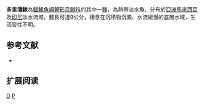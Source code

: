 {{Speciesbox 
| taxon = Pangio doriae
| status = NE
| status_system = IUCN3.1
| authority = [[Perugia|Perugia]], 1892
| synonyms = *''Eucirrhichthys doriae, Perugia, 1892''
}}
'''多里潘鰍'''為[[輻鰭魚綱|輻鰭魚綱]][[鯉形目|鯉形目]][[鰍科|鰍科]]的其中一[[種|種]]，為熱帶淡水魚，分布於[[亞洲|亞洲]][[馬來西亞|馬來西亞]]及[[印尼|印尼]]淡水流域，體長可達9公分，棲息在沉積物沉澱、水流緩慢的底層水域，生活習性不明。

==参考文献==
{{refbegin}}
*{{FishBase_species|genus=Pangio|species=doriae|year=2014|month=2}}
{{refend}}

== 扩展阅读 ==
{{refbegin}}
{{wikispecies-inline|Pangio doriae|多里潘鰍}}
{{refend}}
{{Taxonbar|from=Q3759816}}

[[Category:潘鰍屬|D]]
[[Category:1892年描述的魚類|P]]

{{魚類小作品}}
